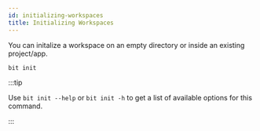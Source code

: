 ```yaml
---
id: initializing-workspaces
title: Initializing Workspaces
---
```


You can initalize a workspace on an empty directory or inside an existing project/app.

```bash
bit init
```

:::tip

Use `bit init --help` or `bit init -h` to get a list of available options for this command.

:::
